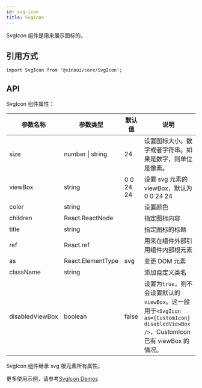 ```yaml
---
id: svg-icon
title: SvgIcon
---
```


SvgIcon 组件是用来展示图标的。

## 引用方式

```tsx
import SvgIcon from '@sinoui/core/SvgIcon';
```

## API

SvgIcon 组件属性：

| 参数名称        | 参数类型         | 默认值    | 说明                                                                                                                               |
| --------------- | ---------------- | --------- | ---------------------------------------------------------------------------------------------------------------------------------- |
| size            | number \| string | 24        | 设置图标大小。数字或者字符串。如果是数字，则单位是像素。                                                                           |
| viewBox         | string           | 0 0 24 24 | 设置 svg 元素的 viewBox，默认为 0 0 24 24                                                                                          |
| color           | string           |           | 设置颜色                                                                                                                           |
| children        | React.ReactNode  |           | 指定图标内容                                                                                                                       |
| title           | string           |           | 指定图标的标题                                                                                                                     |
| ref             | React.ref        |           | 用来在组件外部引用组件内部根元素                                                                                                   |
| as              | React.ElementType  | svg       | 变更 DOM 元素                                                                                                                      |
| className       | string           |           | 添加自定义类名                                                                                                                     |
| disabledViewBox | boolean          | false     | 设置为`true`，则不会设置默认的`viewBox`。这一般用于`<SvgIcon as={CustomIcon} disabledViewBox />`，CustomIcon 已有 viewBox 的情况。 |

SvgIcon 组件继承 svg 根元素所有属性。

更多使用示例，请参考[SvgIcon Demos](/docs/components/svg-icon)
